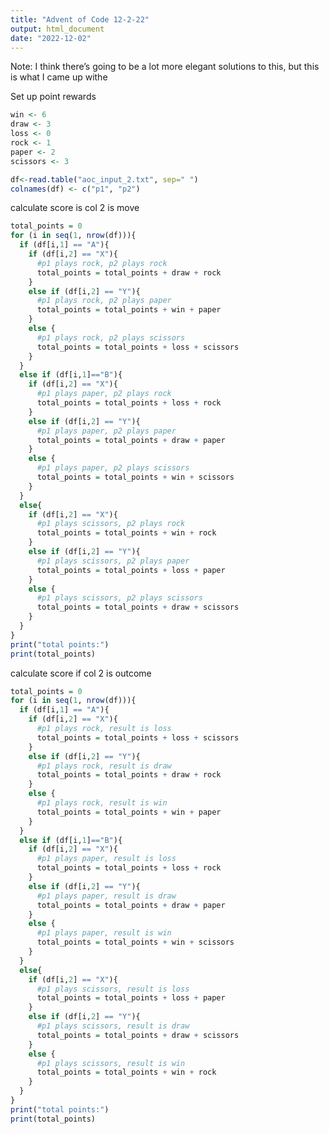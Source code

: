 ```yaml
---
title: "Advent of Code 12-2-22"
output: html_document
date: "2022-12-02"
---
```

Note: I think there's going to be a lot more elegant solutions to this, but this is what I came up withe

Set up point rewards
```r
win <- 6
draw <- 3
loss <- 0
rock <- 1
paper <- 2
scissors <- 3
```

```r
df<-read.table("aoc_input_2.txt", sep=" ")
colnames(df) <- c("p1", "p2")
```

calculate score is col 2 is move
```r
total_points = 0
for (i in seq(1, nrow(df))){
  if (df[i,1] == "A"){
    if (df[i,2] == "X"){
      #p1 plays rock, p2 plays rock
      total_points = total_points + draw + rock
    }
    else if (df[i,2] == "Y"){
      #p1 plays rock, p2 plays paper
      total_points = total_points + win + paper
    }
    else {
      #p1 plays rock, p2 plays scissors
      total_points = total_points + loss + scissors
    }
  }
  else if (df[i,1]=="B"){
    if (df[i,2] == "X"){
      #p1 plays paper, p2 plays rock
      total_points = total_points + loss + rock
    }
    else if (df[i,2] == "Y"){
      #p1 plays paper, p2 plays paper
      total_points = total_points + draw + paper
    }
    else {
      #p1 plays paper, p2 plays scissors
      total_points = total_points + win + scissors
    }
  }
  else{
    if (df[i,2] == "X"){
      #p1 plays scissors, p2 plays rock
      total_points = total_points + win + rock
    }
    else if (df[i,2] == "Y"){
      #p1 plays scissors, p2 plays paper
      total_points = total_points + loss + paper
    }
    else {
      #p1 plays scissors, p2 plays scissors
      total_points = total_points + draw + scissors
    }
  }
}
print("total points:")
print(total_points)
```

calculate score if col 2 is outcome

```r
total_points = 0
for (i in seq(1, nrow(df))){
  if (df[i,1] == "A"){
    if (df[i,2] == "X"){
      #p1 plays rock, result is loss
      total_points = total_points + loss + scissors
    }
    else if (df[i,2] == "Y"){
      #p1 plays rock, result is draw
      total_points = total_points + draw + rock
    }
    else {
      #p1 plays rock, result is win
      total_points = total_points + win + paper
    }
  }
  else if (df[i,1]=="B"){
    if (df[i,2] == "X"){
      #p1 plays paper, result is loss
      total_points = total_points + loss + rock
    }
    else if (df[i,2] == "Y"){
      #p1 plays paper, result is draw
      total_points = total_points + draw + paper
    }
    else {
      #p1 plays paper, result is win
      total_points = total_points + win + scissors
    }
  }
  else{
    if (df[i,2] == "X"){
      #p1 plays scissors, result is loss
      total_points = total_points + loss + paper
    }
    else if (df[i,2] == "Y"){
      #p1 plays scissors, result is draw
      total_points = total_points + draw + scissors
    }
    else {
      #p1 plays scissors, result is win
      total_points = total_points + win + rock
    }
  }
}
print("total points:")
print(total_points)
```